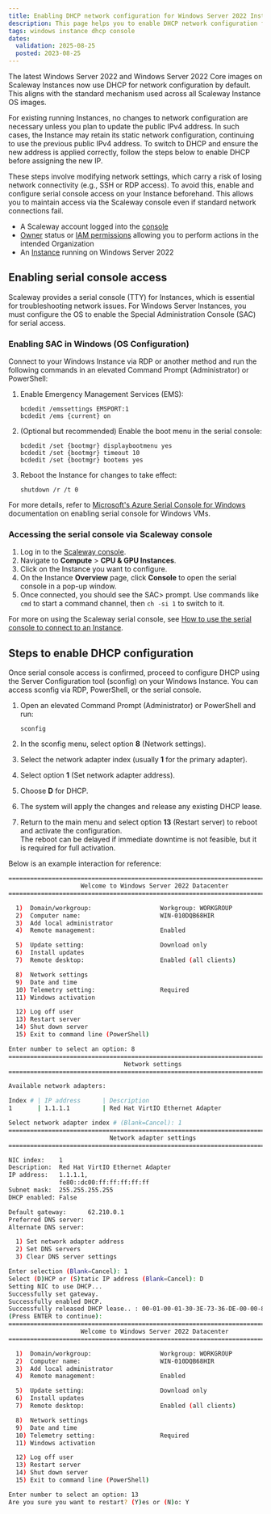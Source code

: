 ```yaml
---
title: Enabling DHCP network configuration for Windows Server 2022 Instances
description: This page helps you to enable DHCP network configuration for Windows Server 2022 Instances
tags: windows instance dhcp console
dates:
  validation: 2025-08-25
  posted: 2023-08-25
---
```



The latest Windows Server 2022 and Windows Server 2022 Core images on Scaleway Instances now use DHCP for network configuration by default. This aligns with the standard mechanism used across all Scaleway Instance OS images.

For existing running Instances, no changes to network configuration are necessary unless you plan to update the public IPv4 address. In such cases, the Instance may retain its static network configuration, continuing to use the previous public IPv4 address. To switch to DHCP and ensure the new address is applied correctly, follow the steps below to enable DHCP before assigning the new IP.

<Message type="important">
    These steps involve modifying network settings, which carry a risk of losing network connectivity (e.g., SSH or RDP access). To avoid this, enable and configure serial console access on your Instance beforehand. This allows you to maintain access via the Scaleway console even if standard network connections fail.
</Message>

<Requirements />

- A Scaleway account logged into the [console](https://console.scaleway.com)
- [Owner](/iam/concepts/#owner) status or [IAM permissions](/iam/concepts/#permission) allowing you to perform actions in the intended Organization
- An [Instance](/instances/how-to/create-an-instance/) running on Windows Server 2022


## Enabling serial console access

Scaleway provides a serial console (TTY) for Instances, which is essential for troubleshooting network issues.
For Windows Server Instances, you must configure the OS to enable the Special Administration Console (SAC) for serial access.

### Enabling SAC in Windows (OS Configuration)

Connect to your Windows Instance via RDP or another method and run the following commands in an elevated Command Prompt (Administrator) or PowerShell:

1. Enable Emergency Management Services (EMS):
   ```
   bcdedit /emssettings EMSPORT:1
   bcdedit /ems {current} on
   ```

2. (Optional but recommended) Enable the boot menu in the serial console:
   ```
   bcdedit /set {bootmgr} displaybootmenu yes
   bcdedit /set {bootmgr} timeout 10
   bcdedit /set {bootmgr} bootems yes
   ```

3. Reboot the Instance for changes to take effect:
   ```
   shutdown /r /t 0
   ```

For more details, refer to [Microsoft's Azure Serial Console for Windows](https://learn.microsoft.com/en-us/troubleshoot/azure/virtual-machines/windows/serial-console-windows) documentation on enabling serial console for Windows VMs.

### Accessing the serial console via Scaleway console

1. Log in to the [Scaleway console](https://console.scaleway.com/).
2. Navigate to **Compute** > **CPU & GPU Instances**.
3. Click on the Instance you want to configure.
4. On the Instance **Overview** page, click **Console** to open the serial console in a pop-up window.
5. Once connected, you should see the SAC> prompt. Use commands like `cmd` to start a command channel, then `ch -si 1` to switch to it.

For more on using the Scaleway serial console, see [How to use the serial console to connect to an Instance](/instances/how-to/use-serial-console/).

## Steps to enable DHCP configuration

Once serial console access is confirmed, proceed to configure DHCP using the Server Configuration tool (sconfig) on your Windows Instance. You can access sconfig via RDP, PowerShell, or the serial console.

1. Open an elevated Command Prompt (Administrator) or PowerShell and run:
   ```
   sconfig
   ```

2. In the sconfig menu, select option **8** (Network settings).

3. Select the network adapter index (usually **1** for the primary adapter).

4. Select option **1** (Set network adapter address).

5. Choose **D** for DHCP.

6. The system will apply the changes and release any existing DHCP lease.

7. Return to the main menu and select option **13** (Restart server) to reboot and activate the configuration.  
    <Message type="note">
      The reboot can be delayed if immediate downtime is not feasible, but it is required for full activation.
    </Message>

Below is an example interaction for reference:

```sh
===============================================================================
                    Welcome to Windows Server 2022 Datacenter
===============================================================================

  1)  Domain/workgroup:                   Workgroup: WORKGROUP
  2)  Computer name:                      WIN-010DQB68HIR
  3)  Add local administrator
  4)  Remote management:                  Enabled

  5)  Update setting:                     Download only
  6)  Install updates
  7)  Remote desktop:                     Enabled (all clients)

  8)  Network settings
  9)  Date and time
  10) Telemetry setting:                  Required
  11) Windows activation

  12) Log off user
  13) Restart server
  14) Shut down server
  15) Exit to command line (PowerShell)

Enter number to select an option: 8
===============================================================================
                                Network settings
===============================================================================

Available network adapters:

Index # | IP address      | Description
1       | 1.1.1.1         | Red Hat VirtIO Ethernet Adapter

Select network adapter index # (Blank=Cancel): 1
===============================================================================
                            Network adapter settings
===============================================================================

NIC index:    1
Description:  Red Hat VirtIO Ethernet Adapter
IP address:   1.1.1.1,
              fe80::dc00:ff:ff:ff:ff:ff
Subnet mask:  255.255.255.255
DHCP enabled: False

Default gateway:      62.210.0.1
Preferred DNS server: 
Alternate DNS server: 

  1) Set network adapter address
  2) Set DNS servers
  3) Clear DNS server settings

Enter selection (Blank=Cancel): 1
Select (D)HCP or (S)tatic IP address (Blank=Cancel): D
Setting NIC to use DHCP...
Successfully set gateway.
Successfully enabled DHCP.
Successfully released DHCP lease.. : 00-01-00-01-30-3E-73-36-DE-00-00-84-DB-2B
(Press ENTER to continue): 
===============================================================================
                    Welcome to Windows Server 2022 Datacenter
===============================================================================

  1)  Domain/workgroup:                   Workgroup: WORKGROUP
  2)  Computer name:                      WIN-010DQB68HIR
  3)  Add local administrator
  4)  Remote management:                  Enabled

  5)  Update setting:                     Download only
  6)  Install updates
  7)  Remote desktop:                     Enabled (all clients)

  8)  Network settings
  9)  Date and time
  10) Telemetry setting:                  Required
  11) Windows activation

  12) Log off user
  13) Restart server
  14) Shut down server
  15) Exit to command line (PowerShell)

Enter number to select an option: 13
Are you sure you want to restart? (Y)es or (N)o: Y
```

